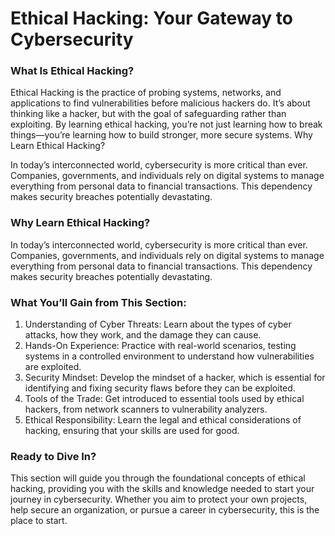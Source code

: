 
# Ethical Hacking: Your Gateway to Cybersecurity

### What Is Ethical Hacking?

Ethical Hacking is the practice of probing systems, networks, and applications to find vulnerabilities before malicious hackers do. It’s about thinking like a hacker, but with the goal of safeguarding rather than exploiting. By learning ethical hacking, you’re not just learning how to break things—you’re learning how to build stronger, more secure systems.
Why Learn Ethical Hacking?

In today’s interconnected world, cybersecurity is more critical than ever. Companies, governments, and individuals rely on digital systems to manage everything from personal data to financial transactions. This dependency makes security breaches potentially devastating.

### Why Learn Ethical Hacking?

In today’s interconnected world, cybersecurity is more critical than ever. Companies, governments, and individuals rely on digital systems to manage everything from personal data to financial transactions. This dependency makes security breaches potentially devastating.

### What You’ll Gain from This Section:

1. Understanding of Cyber Threats: Learn about the types of cyber attacks, how they work, and the damage they can cause.
2. Hands-On Experience: Practice with real-world scenarios, testing systems in a controlled environment to understand how vulnerabilities are exploited.
3. Security Mindset: Develop the mindset of a hacker, which is essential for identifying and fixing security flaws before they can be exploited.
4. Tools of the Trade: Get introduced to essential tools used by ethical hackers, from network scanners to vulnerability analyzers.
5. Ethical Responsibility: Learn the legal and ethical considerations of hacking, ensuring that your skills are used for good.

### Ready to Dive In?

This section will guide you through the foundational concepts of ethical hacking, providing you with the skills and knowledge needed to start your journey in cybersecurity. Whether you aim to protect your own projects, help secure an organization, or pursue a career in cybersecurity, this is the place to start.

<Cards>
  <Card title="eJPT (Try Hack Me)" description="Learn how to protect and secure systems by understanding the mindset of a hacker." href="/ethical-hacking/ejpt-thm" />
  <Card title="APIsec University" description="Build your coding skills from the ground up and create software that stands the test of time." href="/ethical-hacking/apisec" />
</Cards>